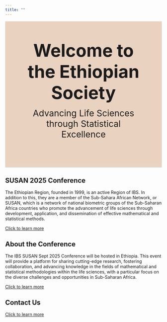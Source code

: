 ```yaml
---
title: ""
---
```


<!-- Welcome Section with large, stylish text -->
<section id="welcome" class="welcome-section">
  <h1 class="welcome-heading">Welcome to the Ethiopian Society</h1>
  <p class="welcome-subtitle">Advancing Life Sciences through Statistical Excellence</p>
</section>

## SUSAN 2025 Conference

The Ethiopian Region, founded in 1999, is an active Region of IBS. In addition to this, they are a member of the Sub-Sahara African Network, or SUSAN, which is a network of national biometric groups of the Sub-Saharan Africa countries who promote the advancement of life sciences through development, application, and dissemination of effective mathematical and statistical methods.

<a href="#" onclick="toggleSection('intro-details'); return false;">Click to learn more</a>

<div id="intro-details" class="hidden-content">
  <p>
    This includes applications in agriculture, medical and health research, infectious diseases, environment and ecology, climate, and other applied sciences such as the areas of statistical genetics and bioinformatics.
  </p>
  <a href="#" onclick="toggleSection('intro-details'); return false;">Show less</a>
</div>

## About the Conference

The IBS SUSAN Sept 2025 Conference will be hosted in Ethiopia. This event will provide a platform for sharing cutting-edge research, fostering collaboration, and advancing knowledge in the fields of mathematical and statistical methodologies within the life sciences, with a particular focus on the diverse challenges and opportunities in Sub-Saharan Africa.

<a href="#" onclick="toggleSection('about-details'); return false;">Click to learn more</a>

<div id="about-details" class="hidden-content">
  <p>
    This includes applications in agriculture, medical and health research, infectious diseases, and more.
  </p>
  <a href="#" onclick="toggleSection('about-details'); return false;">Show less</a>
</div>

## Contact Us

<a href="#" onclick="toggleSection('contact-details'); return false;">Click to learn more</a>

<div id="contact-details" class="hidden-content">
  <p>
    Reach out to us for more details about the SUSAN 2025 conference.
  </p>
  <a href="#" onclick="toggleSection('contact-details'); return false;">Show less</a>
</div>

<!-- CSS for hidden content and welcome section -->
<style>
  .hidden-content {
    display: none;
    margin: 0;
  }

  .welcome-section {
    background-color: #e9d2c0; /* Background color */
    padding: 60px; /* Increased padding for more emphasis */
    text-align: center;
    border-bottom: 2px solid #ddd; /* Optional border for separation */
  }

  .welcome-heading {
    font-size: 4em; /* Larger text for the heading */
    margin: 0;
  }

  .welcome-subtitle {
    font-size: 2em; /* Larger text for the subtitle */
    margin-top: 15px;
  }
</style>

<!-- JavaScript for showing/hiding content -->
<script>
  function toggleSection(sectionId) {
    const section = document.getElementById(sectionId);
    section.classList.toggle('hidden-content');
  }
</script>
